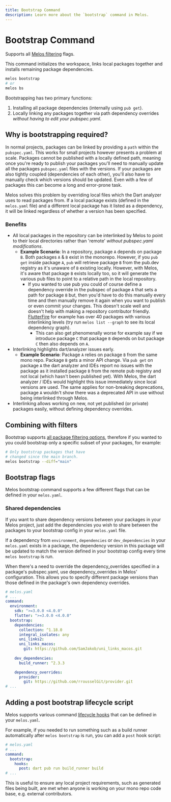```yaml
---
title: Bootstrap Command
description: Learn more about the `bootstrap` command in Melos.
---
```


# Bootstrap Command

<Info>Supports all [Melos filtering](/filters) flags.</Info>

This command initializes the workspace, links local packages together and
installs remaining package dependencies.

```bash
melos bootstrap
# or
melos bs
```

Bootstrapping has two primary functions:

1. Installing all package dependencies (internally using `pub get`).
2. Locally linking any packages together via path dependency overrides _without
   having to edit your pubspec.yaml_.

## Why is bootstrapping required?

In normal projects, packages can be linked by providing a `path` within the
`pubspec.yaml`. This works for small projects however presents a problem at
scale. Packages cannot be published with a locally defined path, meaning once
you're ready to publish your packages you'll need to manually update all the
packages `pubspec.yaml` files with the versions. If your packages are also
tightly coupled (dependencies of each other), you'll also have to manually check
which versions should be updated. Even with a few of packages this can become a
long and error-prone task.

Melos solves this problem by overriding local files which the Dart analyzer uses
to read packages from. If a local package exists (defined in the `melos.yaml`
file) and a different local package has it listed as a dependency, it will be
linked regardless of whether a version has been specified.

### Benefits

- All local packages in the repository can be interlinked by Melos to point to
  their local directories rather than 'remote' _without pubspec.yaml
  modifications_.
  - **Example Scenario**: In a repository, package `A` depends on package `B`.
    Both packages `A` & `B` exist in the monorepo. However, if you `pub get`
    inside package `A`, `pub` will retrieve package `B` from the pub.dev
    registry as it's unaware of `B` existing locally. However, with Melos, it's
    aware that package `B` exists locally too, so it will generate the various
    pub files to point to a relative path in the local repository.
    - If you wanted to use pub you could of course define a dependency override
      in the pubspec of package `A` that sets a path for package `B` but, then
      you'd have to do this manually every time and then manually remove it
      again when you want to publish or even commit your changes. This doesn't
      scale well and doesn't help with making a repository contributor friendly.
      [FlutterFire](https://github.com/FirebaseExtended/flutterfire) for example
      has over 40 packages with various interlinking levels (try run
      `melos list --graph` to see its local dependency graph).
      - This can also get phenomenally worse for example say if we introduce
        package `C` that package `B` depends on but package `C` then also
        depends on `A`.
- Interlinking highlights dart/analyzer issues early.
  - **Example Scenario**: Package `A` relies on package `B` from the same mono
    repo. Package `B` gets a minor API change. Via `pub get` on package `A` the
    dart analyzer and IDEs report no issues with the package as it installed
    package `B` from the remote pub registry and not local (which hasn't been
    published yet). With Melos, the dart analyzer / IDEs would highlight this
    issue immediately since local versions are used. The same applies for
    non-breaking deprecations, package `A` wouldn't show there was a deprecated
    API in use without being interlinked through Melos.
- Interlinking allows working on new, not yet published (or private) packages
  easily, without defining dependency overrides.

## Combining with filters

Bootstrap supports [all package filtering options](/filters), therefore if you
wanted to you could bootstrap only a specific subset of your packages, for
example:

```bash
# Only bootstrap packages that have
# changed since the main branch.
melos bootstrap --diff="main"
```

## Bootstrap flags

Melos bootstrap command supports a few different flags that can be defined in
your `melos.yaml`.


### Shared dependencies

If you want to share dependency versions between your packages in your Melos
project, just add the dependencies you wish to share between the packages to
your bootstrap config in your `melos.yaml` file.

If a dependency from `environment`, `dependencies` or `dev_dependencies` in
your `melos.yaml` exists in a package, the dependency version in this
package will be updated to match the version defined in your
bootstrap config every time `melos bootstrap` is run.

When there's a need to override the dependency_overrides
specified in a package's pubspec.yaml, use dependency_overrides in Melos' configuration.
This allows you to specify different package versions than those defined in the package's
own dependency overrides.

```yaml
# melos.yaml
# ...
command:
  environment:
    sdk: ">=3.0.0 <4.0.0"
    flutter: ">=3.0.0 <4.0.0"  
  bootstrap:
    dependencies:
      collection: ^1.18.0
      integral_isolates: any
      uni_links2:
      uni_links_macos:
        git: https://github.com/SamJakob/uni_links_macos.git
    
    dev_dependencies:
      build_runner: ^2.3.3

    dependency_overrides:
      provider:
        git: https://github.com/rrousselGit/provider.git	
# ...
```

## Adding a post bootstrap lifecycle script

Melos supports various command [lifecycle hooks](/configuration/scripts#hooks)
that can be defined in your `melos.yaml`.

For example, if you needed to run something such as a build runner automatically
after `melos bootstrap` is run, you can add a `post` hook script:

```yaml
# melos.yaml
# ...
command:
  bootstrap:
    hooks:
      post: dart pub run build_runner build
# ...
```

This is useful to ensure any local project requirements, such as generated files
being built, are met when anyone is working on your mono repo code base, e.g.
external contributors.
